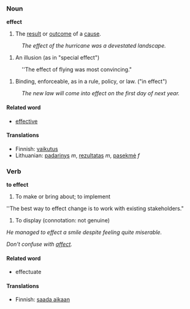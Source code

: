 ===Noun===
'''effect'''
#The [[result]] or [[outcome]] of a [[cause]].
:''The effect of the hurricane was a devestated landscape.''
#An illusion (as in "special effect")
:''The effect of flying was most convincing."
#Binding, enforceable, as in a rule, policy, or law. ("in effect")
:''The new law will come into effect on the first day of next year.''


====Related word====

*[[effective]]

====Translations====

*Finnish: [[vaikutus]]
*Lithuanian: [[padarinys]] ''m'', [[rezultatas]] ''m'', [[pasekmė]] ''f''

===Verb===
'''to effect'''
#To make or bring about; to implement
''The best way to effect change is to work with existing stakeholders."
#To display (connotation: not genuine)
''He managed to effect a smile despite feeling quite miserable.''

''Don't confuse with [[affect]].''

====Related word====

*effectuate

====Translations====

*Finnish: [[saada aikaan]]